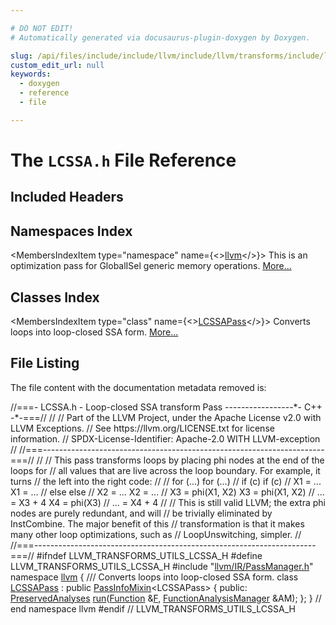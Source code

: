 ```yaml
---

# DO NOT EDIT!
# Automatically generated via docusaurus-plugin-doxygen by Doxygen.

slug: /api/files/include/include/llvm/include/llvm/transforms/include/llvm/transforms/utils/lcssa-h
custom_edit_url: null
keywords:
  - doxygen
  - reference
  - file

---
```





# The `LCSSA.h` File Reference

<DoxygenPage pluginConfig={pluginConfig}>



## Included Headers

<IncludesList>
<IncludesListItem
  filePath="llvm/IR/PassManager.h"
  permalink="/docs/api/files/include/include/llvm/include/llvm/ir/passmanager-h"
  isLocal="true" />
</IncludesList>

## Namespaces Index

<MembersIndex>

<MembersIndexItem
  type="namespace"
  name={<><a href="/docs/api/namespaces/llvm">llvm</a></>}>
This is an optimization pass for GlobalISel generic memory operations. <a href="/docs/api/namespaces/llvm/#details">More...</a>
</MembersIndexItem>

</MembersIndex>

## Classes Index

<MembersIndex>

<MembersIndexItem
  type="class"
  name={<><a href="/docs/api/classes/llvm/lcssapass">LCSSAPass</a></>}>
Converts loops into loop-closed SSA form. <a href="/docs/api/classes/llvm/lcssapass/#details">More...</a>
</MembersIndexItem>

</MembersIndex>


## File Listing

The file content with the documentation metadata removed is:

<ProgramListing>

<Link id="l00001" /><CodeLine lineNumber="1"><span class="doxyHighlightComment">//===- LCSSA.h - Loop-closed SSA transform Pass -----------------&#42;- C++ -&#42;-===//</span></CodeLine>
<Link id="l00002" /><CodeLine lineNumber="2"><span class="doxyHighlightComment">//</span></CodeLine>
<Link id="l00003" /><CodeLine lineNumber="3"><span class="doxyHighlightComment">// Part of the LLVM Project, under the Apache License v2.0 with LLVM Exceptions.</span></CodeLine>
<Link id="l00004" /><CodeLine lineNumber="4"><span class="doxyHighlightComment">// See https://llvm.org/LICENSE.txt for license information.</span></CodeLine>
<Link id="l00005" /><CodeLine lineNumber="5"><span class="doxyHighlightComment">// SPDX-License-Identifier: Apache-2.0 WITH LLVM-exception</span></CodeLine>
<Link id="l00006" /><CodeLine lineNumber="6"><span class="doxyHighlightComment">//</span></CodeLine>
<Link id="l00007" /><CodeLine lineNumber="7"><span class="doxyHighlightComment">//===----------------------------------------------------------------------===//</span></CodeLine>
<Link id="l00008" /><CodeLine lineNumber="8"><span class="doxyHighlightComment">//</span></CodeLine>
<Link id="l00009" /><CodeLine lineNumber="9"><span class="doxyHighlightComment">// This pass transforms loops by placing phi nodes at the end of the loops for</span></CodeLine>
<Link id="l00010" /><CodeLine lineNumber="10"><span class="doxyHighlightComment">// all values that are live across the loop boundary.  For example, it turns</span></CodeLine>
<Link id="l00011" /><CodeLine lineNumber="11"><span class="doxyHighlightComment">// the left into the right code:</span></CodeLine>
<Link id="l00012" /><CodeLine lineNumber="12"><span class="doxyHighlightComment">//</span></CodeLine>
<Link id="l00013" /><CodeLine lineNumber="13"><span class="doxyHighlightComment">// for (...)                for (...)</span></CodeLine>
<Link id="l00014" /><CodeLine lineNumber="14"><span class="doxyHighlightComment">//   if (c)                   if (c)</span></CodeLine>
<Link id="l00015" /><CodeLine lineNumber="15"><span class="doxyHighlightComment">//     X1 = ...                 X1 = ...</span></CodeLine>
<Link id="l00016" /><CodeLine lineNumber="16"><span class="doxyHighlightComment">//   else                     else</span></CodeLine>
<Link id="l00017" /><CodeLine lineNumber="17"><span class="doxyHighlightComment">//     X2 = ...                 X2 = ...</span></CodeLine>
<Link id="l00018" /><CodeLine lineNumber="18"><span class="doxyHighlightComment">//   X3 = phi(X1, X2)         X3 = phi(X1, X2)</span></CodeLine>
<Link id="l00019" /><CodeLine lineNumber="19"><span class="doxyHighlightComment">// ... = X3 + 4             X4 = phi(X3)</span></CodeLine>
<Link id="l00020" /><CodeLine lineNumber="20"><span class="doxyHighlightComment">//                          ... = X4 + 4</span></CodeLine>
<Link id="l00021" /><CodeLine lineNumber="21"><span class="doxyHighlightComment">//</span></CodeLine>
<Link id="l00022" /><CodeLine lineNumber="22"><span class="doxyHighlightComment">// This is still valid LLVM; the extra phi nodes are purely redundant, and will</span></CodeLine>
<Link id="l00023" /><CodeLine lineNumber="23"><span class="doxyHighlightComment">// be trivially eliminated by InstCombine.  The major benefit of this</span></CodeLine>
<Link id="l00024" /><CodeLine lineNumber="24"><span class="doxyHighlightComment">// transformation is that it makes many other loop optimizations, such as</span></CodeLine>
<Link id="l00025" /><CodeLine lineNumber="25"><span class="doxyHighlightComment">// LoopUnswitching, simpler.</span></CodeLine>
<Link id="l00026" /><CodeLine lineNumber="26"><span class="doxyHighlightComment">//</span></CodeLine>
<Link id="l00027" /><CodeLine lineNumber="27"><span class="doxyHighlightComment">//===----------------------------------------------------------------------===//</span></CodeLine>
<Link id="l00028" /><CodeLine lineNumber="28"></CodeLine>
<Link id="l00029" /><CodeLine lineNumber="29"><span class="doxyHighlightPreprocessor">#ifndef LLVM&#95;TRANSFORMS&#95;UTILS&#95;LCSSA&#95;H</span></CodeLine>
<Link id="l00030" /><CodeLine lineNumber="30"><span class="doxyHighlightPreprocessor">#define LLVM&#95;TRANSFORMS&#95;UTILS&#95;LCSSA&#95;H</span></CodeLine>
<Link id="l00031" /><CodeLine lineNumber="31"></CodeLine>
<Link id="l00032" /><CodeLine lineNumber="32"><span class="doxyHighlightPreprocessor">#include &quot;<a href="/docs/api/files/include/include/llvm/include/llvm/ir/passmanager-h">llvm/IR/PassManager.h</a>&quot;</span></CodeLine>
<Link id="l00033" /><CodeLine lineNumber="33"></CodeLine>
<Link id="l00034" /><CodeLine lineNumber="34"><span class="doxyHighlightKeyword">namespace </span><span class="doxyHighlight"><a href="/docs/api/namespaces/llvm">llvm</a> &#123;</span></CodeLine>
<Link id="l00035" /><CodeLine lineNumber="35"></CodeLine>
<Link id="l00036" /><CodeLine lineNumber="36"><span class="doxyHighlightComment">/// Converts loops into loop-closed SSA form.</span></CodeLine>
<Link id="l00037" /><CodeLine lineNumber="37" lineLink="/docs/api/classes/llvm/lcssapass"><span class="doxyHighlightKeyword">class </span><span class="doxyHighlight"><a href="/docs/api/classes/llvm/lcssapass">LCSSAPass</a> : </span><span class="doxyHighlightKeyword">public</span><span class="doxyHighlight"> <a href="/docs/api/structs/llvm/passinfomixin">PassInfoMixin</a>&lt;LCSSAPass&gt; &#123;</span></CodeLine>
<Link id="l00038" /><CodeLine lineNumber="38"><span class="doxyHighlightKeyword">public</span><span class="doxyHighlight">:</span></CodeLine>
<Link id="l00039" /><CodeLine lineNumber="39"><span class="doxyHighlight">  <a href="/docs/api/classes/llvm/preservedanalyses">PreservedAnalyses</a> <a href="/docs/api/classes/llvm/lcssapass/#a7ae4df8ff3ca478772f6f055bf88bd1f">run</a>(<a href="/docs/api/classes/llvm/function">Function</a> &amp;<a href="/docs/api/files/lib/lib/support/md5-cpp/#a96d73bbd7af15cb1fc38c3f4a3bd82e9">F</a>, <a href="/docs/api/namespaces/llvm/#adce09a5a0de0e3177eb00e932734af2f">FunctionAnalysisManager</a> &amp;AM);</span></CodeLine>
<Link id="l00040" /><CodeLine lineNumber="40"><span class="doxyHighlight">&#125;;</span></CodeLine>
<Link id="l00041" /><CodeLine lineNumber="41"><span class="doxyHighlight">&#125; </span><span class="doxyHighlightComment">// end namespace llvm</span></CodeLine>
<Link id="l00042" /><CodeLine lineNumber="42"></CodeLine>
<Link id="l00043" /><CodeLine lineNumber="43"><span class="doxyHighlightPreprocessor">#endif </span><span class="doxyHighlightComment">// LLVM&#95;TRANSFORMS&#95;UTILS&#95;LCSSA&#95;H</span></CodeLine>

</ProgramListing>


</DoxygenPage>
